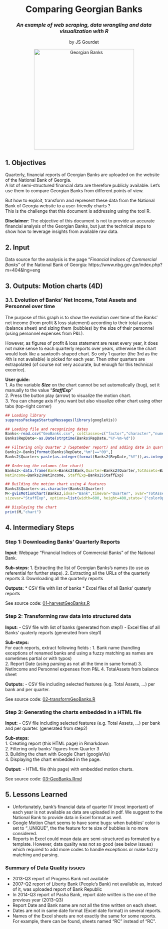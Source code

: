 <center>
# Comparing Georgian Banks
### *An example of web scraping, data wrangling and data visualization with R*

by JS Gourdet  

<img src="http://www.iset.ge/blog/wp-content/uploads/2013/05/photo-v2-640x240.png" heigth=120 width=320 alt="Georgian Banks">
</center>

## 1. Objectives

Quarterly, financial reports of Georgian Banks are uploaded on the website of the National Bank of Georgia.  
A lot of semi-structured financial data are therefore publicly available.
Let's use them to compare Georgian Banks from different points of view.    
  
But how to exploit, transform and represent these data from the National Bank of Georgia website to a user-friendly charts ?  
This is the challenge that this document is addressing using the tool R. 

**Disclaimer**: The objective of this document is not to provide an accurate financial analysis of the Georgian Banks, 
but just the technical steps to show how to leverage insights from available raw data.

## 2. Input

Data source for the analysis is the page "*Financial Indices of Commercial Banks*" of the National Bank of Georgia:
https://www.nbg.gov.ge/index.php?m=404&lng=eng

## 3. Outputs: Motion charts (4D)

### 3.1. Evolution of Banks' Net Income, Total Assets and Personnel over time

The purpose of this graph is to show the evolution over time of the Banks' net income (from profit & loss statement) 
according to their total assets (balance sheet) and sizing them (bubbles) by the size of their personnel (using personnel expenses from P&L).

However, as figures of profit & loss statement are reset every year, it does not make sense to each quarterly reports over years, otherwise the chart would 
look like a sawtooth-shaped chart. So only 1 quarter (the 3rd as the 4th is not available) is picked for each year. Then other quarters are extrapolated (of course not very accurate, but enough for this technical excerice).

**User guide:**  
1. As the variable ***Size*** on the chart cannot be set automatically (bug), set it manually to the value "***StaffExp***"  
2. Press the button play (arrow) to visualize the motion chart.  
3. You can change axis if you want but also visualize other chart using other tabs (top-right corner)  

``` r
## Loading library
suppressPackageStartupMessages(library(googleVis))

## Loading file and recognizing dates
Banks<-read.csv("GeoBanks.csv", colClasses=c("factor","character","numeric","numeric","numeric"), header=T)
Banks$RepDate<-as.Date(strptime(Banks$RepDate,"%Y-%m-%d"))

## Filtering only Quarter 3 (September report) and adding date in quarter format in a new column
Banks2<-Banks[format(Banks$RepDate,"%m")=="09",]
Banks2$Quarter<-paste(as.integer(format(Banks2$RepDate,"%Y")),as.integer(format(Banks2$RepDate,"%m"))/3,sep="Q")

## Ordering the columns (for chart)
Banks3<-data.frame(Bank=Banks2$Bank,Quarter=Banks2$Quarter,TotAssets=Banks2$TotAssets,
NetIncome=Banks2$NetIncome, StaffExp=Banks2$StaffExp)

## Building the motion chart using 4 features
Banks3$Quarter<-as.character(Banks3$Quarter)
M<-gvisMotionChart(Banks3,idvar="Bank",timevar="Quarter", xvar="TotAssets", yvar="NetIncome",
sizevar="StaffExp", options=list(width=600, height=400,state='{"colorOption":"_UNIQUE_COLOR"};'))
```

``` r
## Displaying the chart
print(M,"chart")
```

## 4. Intermediary Steps

### Step 1: Downloading Banks' Quarterly Reports

**Input**: Webpage "Financial Indices of Commercial Banks" of the National Bank.

**Sub-steps:**
1. Extracting the list of Georgian Banks's names (to use as referential for further steps).
2. Extracting all the URLs of the quarterly reports
3. Downloading all the quarterly reports

**Outputs:**
* CSV file with list of banks
* Excel files of all Banks' quaterly reports 

See source code: [01-harvestGeoBanks.R](http://github.com/geojsg)

### Step 2: Transforming raw data into structured data

**Input:** 
- CSV file with list of banks (generated from step1)
- Excel files of all Banks' quaterly reports (generated from step1)

**Sub-steps:**  
For each reports, extract following fields :
1. Bank name (handling exceptions of renamed banks and using a fuzzy matching as names are sometimes partial or with typos)  
2. Report Date (using parsing as not all the time in same format)
3. NetIncome and Personnel expenses from P&L
4. TotalAssets from balance sheet

**Outputs:**
- CSV file including selected features (e.g. Total Assets, ...) per bank and per quarter.

See source code: [02-transformGeoBanks.R](http://github.com/geojsg)

### Step 3: Generating the charts embedded in a HTML file

**Input:**
- CSV file including selected features (e.g. Total Assets, ...) per bank and per quarter. (generated from step2)

**Sub-steps:**  
1. Creating report (this HTML page) in Rmarkdown  
2. Filtering only banks' figures from Quarter 3  
3. Building the chart with Google Chart (googleVis)  
4. Displaying the chart embedded in the page.  

**Output:**
- HTML file (this page) with embedded motion charts.

See source code: [03-GeoBanks.Rmd](http://github.com/geojsg)

## 5. Lessons Learned

- Unfortunately, bank's financial data of quarter IV (most important) of each year is not available as data are uploaded in pdf. We suggest to the National Bank to provide data in Excel format as well.  
- Google Motion Chart seems to have some bugs: when bubbles' color is set to "_UNIQUE", the the feature for te size of bubbles is no more considered.
- Reports in Excel could mean data are semi-structured as formated by a template. However, data quality was not so good (see below issues) which required to add more codes to handle exceptions or make fuzzy matching and parsing.


### Summary of Data Quality issues

- 2013-Q3 report of Progress Bank not available  
- 2007-Q2 report of Liberty Bank (People's Bank) not available as, instead of it, was uploaded report of Bank Republic  
- In 2014-Q3 report of Pasha Bank, report date written is the one of the previous year (2013-Q3)
- Report Date and Bank name are not all the time written on each sheet.
- Dates are not in same date format (Excel date format) in several reports.  
- Names of the Excel sheets are not exactly the same for some reports. For example, there can be found, sheets named "RC " instead of "RC".  

